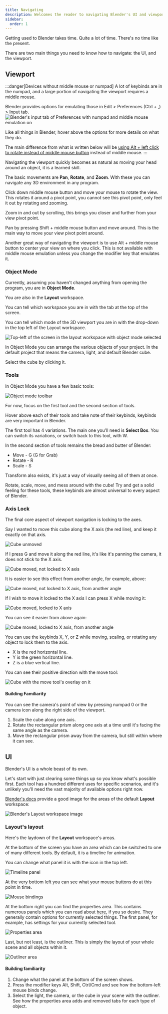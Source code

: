 ```yaml
---
title: Navigating
description: Welcomes the reader to navigating Blender's UI and viewport
sidebar:
  order: 1
---
```


Getting used to Blender takes time. Quite a lot of time. There's no time like the present.

There are two main things you need to know how to navigate: the UI, and the viewport.

## Viewport

:::danger[Devices without middle mouse or numpad]
A lot of keybinds are in the numpad, and a large portion of navigating the viewport requires a middle mouse.

Blender provides options for emulating those in Edit > Preferences (Ctrl + ,) > Input tab. 
![Blender's input tab of Preferences with numpad and middle mouse emulation on](/src/assets/blender/navigating/EmulateInputSettings.png)

Like all things in Blender, hover above the options for more details on what they do.

The main difference from what is written below will be [using Alt + left click to rotate instead of middle mouse button](https://docs.blender.org/manual/en/4.1/getting_started/configuration/hardware.html#mouse-button-emulation) instead of middle mouse.
:::

Navigating the viewport quickly becomes as natural as moving your head around an object, it is a learned skill.

The basic movements are **Pan**, **Rotate**, and **Zoom**. With these you can navigate any 3D environment in any program.

Click down middle mouse button and move your mouse to rotate the view. This rotates it around a pivot point, you cannot see this pivot point, only feel it out by rotating and zooming.

Zoom in and out by scrolling, this brings you closer and further from your view pivot point.

Pan by pressing Shift + middle mouse button and move around. This is the main way to move your view pivot point around.

Another great way of navigating the viewport is to use Alt + middle mouse button to center your view on where you click. This is not available with middle mouse emulation unless you change the modifier key that emulates it.

### Object Mode

Currently, assuming you haven't changed anything from opening the program, you are in **Object Mode**.

You are also in the **Layout** workspace.

You can tell which workspace you are in with the tab at the top of the screen.

You can tell which mode of the 3D viewport you are in with the drop-down in the top left of the Layout workspace.

![Top-left of the screen in the layout workspace with object mode selected](/src/assets/blender/navigating/ObjectLayoutMode.png)

In Object Mode you can arrange the various objects of your project. In the default project that means the camera, light, and default Blender cube.

Select the cube by clicking it.

### Tools

In Object Mode you have a few basic tools:

![Object mode toolbar](/src/assets/blender/navigating/ObjectToolbar.png)

For now, focus on the first tool and the second section of tools.

Hover above each of their tools and take note of their keybinds, keybinds are very important in Blender.

The first tool has 4 variations. The main one you'll need is **Select Box**. You can switch its variations, or switch back to this tool, with W.

In the second section of tools remains the bread and butter of Blender:
- Move - G (G for Grab)
- Rotate - R
- Scale - S

Transform also exists, it's just a way of visually seeing all of them at once.

Rotate, scale, move, and mess around with the cube! Try and get a solid feeling for these tools, these keybinds are almost universal to every aspect of Blender.

### Axis Lock

The final core aspect of viewport navigation is locking to the axes.

Say I wanted to move this cube along the X axis (the red line), and keep it exactly on that axis. 

![Cube unmoved](/src/assets/blender/navigating/CubeUnmoved.png)

If I press G and move it along the red line, it's like it's panning the camera, it does not stick to the X axis.

![Cube moved, not locked to X axis](/src/assets/blender/navigating/CubeMovedUnlocked.png)

It is easier to see this effect from another angle, for example, above:

![Cube moved, not locked to X axis, from another angle](/src/assets/blender/navigating/CubeMovedUnlockedAngle.png)

If I wish to move it locked to the X axis I can press X while moving it:

![Cube moved, locked to X axis](/src/assets/blender/navigating/CubeMovedLocked.png)

You can see it easier from above again:

![Cube moved, locked to X axis, from another angle](/src/assets/blender/navigating/CubeMovedLockedAngle.png)

You can use the keybinds X, Y, or Z while moving, scaling, or rotating any object to lock them to the axis.

- X is the red horizontal line.
- Y is the green horizontal line.
- Z is a blue vertical line.

You can see their positive direction with the move tool:

![Cube with the move tool's overlay on it](/src/assets/blender/navigating/MoveTool.png)

#### Building Familiarity

You can see the camera's point of view by pressing numpad 0 or the camera icon along the right side of the viewport.

1. Scale the cube along one axis.
2. Rotate the rectangular prism along one axis at a time until it's facing the same angle as the camera.
3. Move the rectangular prism away from the camera, but still within where it can see.

## UI

Blender's UI is a whole beast of its own.

Let's start with just clearing some things up so you know what's possible first. Each tool has a hundred different uses for specific scenarios, and it's unlikely you'll need the vast majority of available options right now.

[Blender's docs](https://docs.blender.org/manual/en/4.1/interface/window_system/workspaces.html) provide a good image for the areas of the default **Layout** workspace:

![Blender's Layout workspace image](https://docs.blender.org/manual/en/latest/_images/interface_window-system_workspaces_layout.png)

### Layout's layout

Here's the laydown of the **Layout** workspace's areas.

At the bottom of the screen you have an area which can be switched to one of many different tools. By default, it is a timeline for animation.

You can change what panel it is with the icon in the top left.

![Timeline panel](/src/assets/blender/navigating/TimelinePanel.png)

At the very bottom left you can see what your mouse buttons do at this point in time.

![Mouse bindings](/src/assets/blender/navigating/Keybinds.png)

At the bottom right you can find the properties area. This contains numerous panels which you can read about [here](https://docs.blender.org/manual/en/4.1/editors/properties_editor.html), if you so desire. They generally contain options for currently selected things. The first panel, for example, has settings for your currently selected tool.

![Properties area](/src/assets/blender/navigating/Properties.png)

Last, but not least, is the outliner. This is simply the layout of your whole scene and all objects within it. 

![Outliner area](/src/assets/blender/navigating/Outliner.png)

#### Building familiarity

1. Change what the panel at the bottom of the screen shows.
2. Press the modifier keys Alt, Shift, Ctrl/Cmd and see how the bottom-left mouse binds change.
3. Select the light, the camera, or the cube in your scene with the outliner. See how the properties area adds and removed tabs for each type of object.
